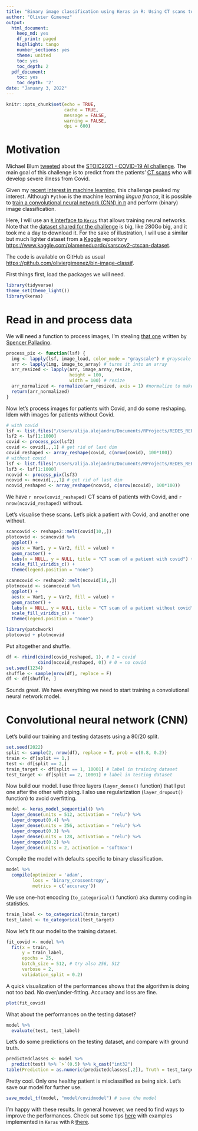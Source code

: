 ```yaml
---
title: "Binary image classification using Keras in R: Using CT scans to predict patients with Covid."
author: "Olivier Gimenez"
output:
  html_document:
    keep_md: yes
    df_print: paged
    highlight: tango
    number_sections: yes
    theme: united
    toc: yes
    toc_depth: 2
  pdf_document:
    toc: yes
    toc_depth: '2'
date: "January 3, 2022"
---
```


```r
knitr::opts_chunk$set(echo = TRUE, 
                      cache = TRUE, 
                      message = FALSE, 
                      warning = FALSE, 
                      dpi = 600)
```

# Motivation

Michael Blum [tweeted](https://twitter.com/mblum_g/status/1475940763716444161?s=20) about the [STOIC2021 - COVID-19 AI challenge](https://stoic2021.grand-challenge.org/stoic2021/). The main goal of this challenge is to predict from the patients' [CT scans](https://en.wikipedia.org/wiki/CT_scan) who will develop severe illness from Covid. 

Given my [recent interest in machine learning](https://oliviergimenez.github.io/blog/learning-machine-learning/), this challenge peaked my interest. Although `Python` is the machine learning *lingua franca*, it is possible to [train a convolutional neural network (CNN) in `R`](https://github.com/oliviergimenez/computo-deeplearning-occupany-lynx) and perform (binary) image classification.

Here, I will use an [`R` interface to `Keras`](https://keras.rstudio.com/) that allows training neural networks. Note that the [dataset shared for the challenge](https://stoic2021.grand-challenge.org/stoic-db/) is big, like 280Go big, and it took me a day to download it. For the sake of illustration, I will use a similar but much lighter dataset from a [Kaggle](https://en.wikipedia.org/wiki/Kaggle) repository <https://www.kaggle.com/plameneduardo/sarscov2-ctscan-dataset>. 

The code is available on GitHub as usual <https://github.com/oliviergimenez/bin-image-classif>. 

First things first, load the packages we will need.
```r
library(tidyverse)
theme_set(theme_light())
library(keras)
```

# Read in and process data

We will need a function to process images, I'm stealing [that one](https://rpubs.com/spalladino14/653239) written by [Spencer Palladino](https://www.linkedin.com/in/spencer-palladino/).
```r
process_pix <- function(lsf) {
  img <- lapply(lsf, image_load, color_mode = "grayscale") # grayscale the image
  arr <- lapply(img, image_to_array) # turns it into an array
  arr_resized <- lapply(arr, image_array_resize, 
                        height = 100, 
                        width = 100) # resize
  arr_normalized <- normalize(arr_resized, axis = 1) #normalize to make small numbers 
  return(arr_normalized)
}
```

Now let's process images for patients with Covid, and do some reshaping. Idem with images for patients without Covid. 
```r
# with covid
lsf <- list.files("/Users/alija.alejandro/Documents/RProjects/REDES_REPORT_Visual_Analytics/UseCase1_CTScans/Pneumothorax", full.names = TRUE) 
lsf2 <- lsf[1:1000]
covid <- process_pix(lsf2)
covid <- covid[,,,1] # get rid of last dim
covid_reshaped <- array_reshape(covid, c(nrow(covid), 100*100))
# without covid
lsf <- list.files("/Users/alija.alejandro/Documents/RProjects/REDES_REPORT_Visual_Analytics/UseCase1_CTScans/No-Finding", full.names = TRUE) 
lsf3 <- lsf[1:1000]
ncovid <- process_pix(lsf3)
ncovid <- ncovid[,,,1] # get rid of last dim
ncovid_reshaped <- array_reshape(ncovid, c(nrow(ncovid), 100*100))
```

We have `r nrow(covid_reshaped)` CT scans of patients with Covid, and `r nrow(ncovid_reshaped)` without. 

Let's visualise these scans. Let's pick a patient with Covid, and another one without.
```r
scancovid <- reshape2::melt(covid[10,,])
plotcovid <- scancovid %>%
  ggplot() +
  aes(x = Var1, y = Var2, fill = value) + 
  geom_raster() +
  labs(x = NULL, y = NULL, title = "CT scan of a patient with covid") + 
  scale_fill_viridis_c() + 
  theme(legend.position = "none")

scanncovid <- reshape2::melt(ncovid[10,,])
plotncovid <- scanncovid %>%
  ggplot() +
  aes(x = Var1, y = Var2, fill = value) + 
  geom_raster() +
  labs(x = NULL, y = NULL, title = "CT scan of a patient without covid") + 
  scale_fill_viridis_c() + 
  theme(legend.position = "none")

library(patchwork)
plotcovid + plotncovid
```

Put altogether and shuffle.
```r
df <- rbind(cbind(covid_reshaped, 1), # 1 = covid
            cbind(ncovid_reshaped, 0)) # 0 = no covid
set.seed(1234)
shuffle <- sample(nrow(df), replace = F)
df <- df[shuffle, ]
```

Sounds great. We have everything we need to start training a convolutional neural network model. 

# Convolutional neural network (CNN)

Let's build our training and testing datasets using a 80/20 split. 
```r
set.seed(2022)
split <- sample(2, nrow(df), replace = T, prob = c(0.8, 0.2))
train <- df[split == 1,]
test <- df[split == 2,]
train_target <- df[split == 1, 10001] # label in training dataset
test_target <- df[split == 2, 10001] # label in testing dataset
```

Now build our model. I use three layers (`layer_dense()` function) that I put one after the other with piping. I also use regularization (`layer_dropout()` function) to avoid overfitting. 
```r
model <- keras_model_sequential() %>%
  layer_dense(units = 512, activation = "relu") %>% 
  layer_dropout(0.4) %>%
  layer_dense(units = 256, activation = "relu") %>%
  layer_dropout(0.3) %>%
  layer_dense(units = 128, activation = "relu") %>%
  layer_dropout(0.2) %>%
  layer_dense(units = 2, activation = 'softmax')
```

Compile the model with defaults specific to binary classification. 
```r
model %>%
  compile(optimizer = 'adam',
          loss = 'binary_crossentropy', 
          metrics = c('accuracy'))
```

We use one-hot encoding (`to_categorical()` function) aka dummy coding in statistics.
```r
train_label <- to_categorical(train_target)
test_label <- to_categorical(test_target)
```

Now let's fit our model to the training dataset. 
```r
fit_covid <- model %>%
  fit(x = train,
      y = train_label, 
      epochs = 25,
      batch_size = 512, # try also 256, 512
      verbose = 2,
      validation_split = 0.2)
```

A quick visualization of the performances shows that the algorithm is doing not too bad. No over/under-fitting. Accuracy and loss are fine.
```r
plot(fit_covid)
```

What about the performances on the testing dataset?
```r
model %>%
  evaluate(test, test_label)
```

Let's do some predictions on the testing dataset, and compare with ground truth. 
```r
predictedclasses <- model %>%
  predict(test) %>% `>`(0.5) %>% k_cast("int32")
table(Prediction = as.numeric(predictedclasses[,2]), Truth = test_target)
```

Pretty cool. Only one healthy patient is misclassified as being sick. Let's save our model for further use. 
```r
save_model_tf(model, "model/covidmodel") # save the model
```

I'm happy with these results. In general however, we need to find ways to improve the performances. Check out some tips [here](https://machinelearningmastery.com/improve-deep-learning-performance/) with examples implemented in `Keras` with `R` [there](https://keras.rstudio.com/articles/examples/index.html).
